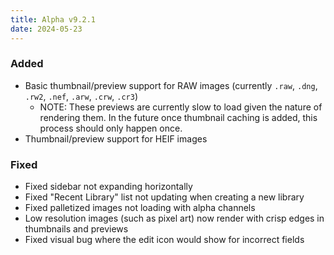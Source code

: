 ```yaml
---
title: Alpha v9.2.1
date: 2024-05-23
---
```


### Added
- Basic thumbnail/preview support for RAW images (currently `.raw`, `.dng`, `.rw2`, `.nef`, `.arw`, `.crw`, `.cr3`)
  - NOTE: These previews are currently slow to load given the nature of rendering them. In the future once thumbnail caching is added, this process should only happen once.
- Thumbnail/preview support for HEIF images

### Fixed
- Fixed sidebar not expanding horizontally
- Fixed "Recent Library" list not updating when creating a new library
- Fixed palletized images not loading with alpha channels
- Low resolution images (such as pixel art) now render with crisp edges in thumbnails and previews
- Fixed visual bug where the edit icon would show for incorrect fields